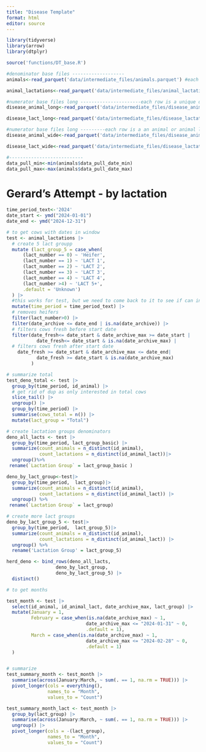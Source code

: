 ```yaml
---
title: "Disease Template"
format: html
editor: source
---
```


```r
library(tidyverse)
library(arrow)
library(dtplyr)

source('functions/DT_base.R')

```

```r
#denominator base files -------------------
animals<-read_parquet('data/intermediate_files/animals.parquet') #each row is an animal

animal_lactations<-read_parquet('data/intermediate_files/animal_lactations.parquet') #each row is an animal lactation

#numerator base files long ----------------------each row is a unique disease event (gapx_key)
disease_animal_long<-read_parquet('data/intermediate_files/disease_animal_level_long.parquet')

disease_lact_long<-read_parquet('data/intermediate_files/disease_lactation_level_long.parquet')

#numerator base files long ---------each row is a an animal or animal lact with diseases in wide format
disease_animal_wide<-read_parquet('data/intermediate_files/disease_animal_level_wide.parquet')

disease_lact_wide<-read_parquet('data/intermediate_files/disease_lactation_level_wide.parquet')

#---------------------------
data_pull_min<-min(animals$data_pull_date_min)
data_pull_max<-max(animals$data_pull_date_max)
```


# Gerard's Attempt - by lactation

```r
time_period_text<-'2024'
date_start <- ymd("2024-01-01")
date_end <- ymd("2024-12-31")

# to get cows with dates in window
test <- animal_lactations |>
  # create 5 lact groupp
  mutate (lact_group_5 = case_when(
      (lact_number == 0) ~ 'Heifer', 
      (lact_number == 1) ~ 'LACT 1',
      (lact_number == 2) ~ 'LACT 2',
      (lact_number == 3) ~ 'LACT 3',
      (lact_number == 4) ~ 'LACT 4',
      (lact_number >4) ~ 'LACT 5+',
      .default = 'Unknown')
  ) |> 
  #this works for test, but we need to come back to it to see if can integrate into workflow
  mutate(time_period = time_period_text) |> 
  # removes heifers
  filter(lact_number>0) |>  
  filter(date_archive <= date_end | is.na(date_archive)) |> 
  # filters cows fresh before start date
  filter(date_fresh<= date_start & date_archive_max >= date_start |
           date_fresh<= date_start & is.na(date_archive_max) |
  # filters cows fresh after start date
    date_fresh >= date_start & date_archive_max <= date_end|
           date_fresh >= date_start & is.na(date_archive_max)
         )

# summarize total
test_deno_total <- test |> 
  group_by(time_period, id_animal) |>  
  # get rid of dup as only interested in total cows
  slice_tail() |> 
  ungroup() |> 
  group_by(time_period) |> 
  summarise(cows_total = n()) |> 
  mutate(lact_group = "Total")

# create lactation groups denominators
deno_all_lacts <- test |> 
  group_by(time_period, lact_group_basic) |>  
  summarize(count_animals = n_distinct(id_animal), 
            count_lactations = n_distinct(id_animal_lact))|>
  ungroup()%>%
 rename(`Lactation Group` = lact_group_basic )

deno_by_lact_group<-test|>
  group_by(time_period,  lact_group)|>
  summarize(count_animals = n_distinct(id_animal), 
            count_lactations = n_distinct(id_animal_lact)) |>
  ungroup() %>%
 rename(`Lactation Group` = lact_group)

# create more lact groups
deno_by_lact_group_5 <- test|>
  group_by(time_period,  lact_group_5)|>
  summarize(count_animals = n_distinct(id_animal), 
            count_lactations = n_distinct(id_animal_lact)) |>
  ungroup() %>%
  rename('Lactation Group' = lact_group_5)

herd_deno <- bind_rows(deno_all_lacts, 
                  deno_by_lact_group, 
                  deno_by_lact_group_5) |> 
  distinct()

```


```r
# to get months

test_month <- test |> 
  select(id_animal, id_animal_lact, date_archive_max, lact_group) |> 
  mutate(January = 1,
         February = case_when(is.na(date_archive_max) ~ 1,
                             date_archive_max <= "2024-01-31" ~ 0,
                             .default = 1),
         March = case_when(is.na(date_archive_max) ~ 1,
                             date_archive_max <= "2024-02-28" ~ 0,
                             .default = 1)
  ) 


# summarize
test_summary_month <- test_month |> 
  summarise(across(January:March, ~ sum(. == 1, na.rm = TRUE))) |> 
  pivot_longer(cols = everything(),
               names_to = "Month",
               values_to = "Count")

test_summary_month_lact <- test_month |> 
  group_by(lact_group) |> 
  summarise(across(January:March, ~ sum(. == 1, na.rm = TRUE))) |> 
  ungroup() |> 
  pivot_longer(cols = -(lact_group),
               names_to = "Month",
               values_to = "Count")


```

